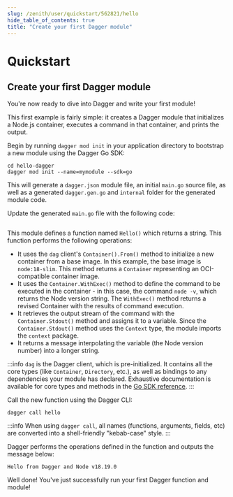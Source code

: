 ```yaml
---
slug: /zenith/user/quickstart/562821/hello
hide_table_of_contents: true
title: "Create your first Dagger module"
---
```


# Quickstart

## Create your first Dagger module

You're now ready to dive into Dagger and write your first module!

This first example is fairly simple: it creates a Dagger module that initializes a Node.js container, executes a command in that container, and prints the output.

Begin by running `dagger mod init` in your application directory to bootstrap a new module using the Dagger Go SDK:

```shell
cd hello-dagger
dagger mod init --name=mymodule --sdk=go
```

This will generate a `dagger.json` module file, an initial `main.go` source file, as well as a generated `dagger.gen.go` and `internal` folder for the generated module code.

Update the generated `main.go` file with the following code:

```go file=snippets/hello/main.go
```

This module defines a function named `Hello()` which returns a string. This function performs the following operations:

- It uses the `dag` client's `Container().From()` method to initialize a new container from a base image. In this example, the base image is `node:18-slim`. This method returns a `Container` representing an OCI-compatible container image.
- It uses the `Container.WithExec()` method to define the command to be executed in the container - in this case, the command `node -v`, which returns the Node version string. The `WithExec()` method returns a revised Container with the results of command execution.
- It retrieves the output stream of the command with the `Container.Stdout()` method and assigns it to a variable. Since the `Container.Stdout()` method uses the `Context` type, the module imports the `context` package.
- It returns a message interpolating the variable (the Node version number) into a longer string.

:::info
`dag` is the Dagger client, which is pre-initialized. It contains all the core types (like `Container`, `Directory`, etc.), as well as bindings to any dependencies your module has declared. Exhaustive documentation is available for core types and methods in the [Go SDK reference](https://pkg.go.dev/dagger.io/dagger).
:::

Call the new function using the Dagger CLI:

```shell
dagger call hello
```

:::info
When using `dagger call`, all names (functions, arguments, fields, etc) are converted into a shell-friendly "kebab-case" style.
:::

Dagger performs the operations defined in the function and outputs the message below:

```shell
Hello from Dagger and Node v18.19.0
```

Well done! You've just successfully run your first Dagger function and module!
